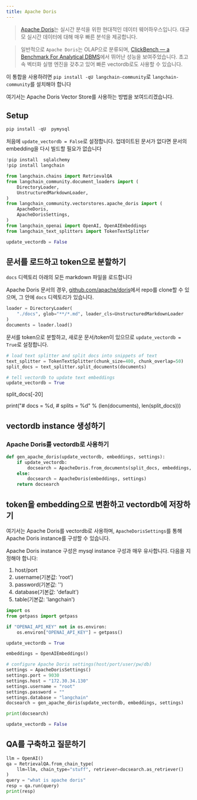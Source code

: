 ```yaml
---
title: Apache Doris
---
```


>[Apache Doris](https://doris.apache.org/)는 실시간 분석을 위한 현대적인 데이터 웨어하우스입니다.
대규모 실시간 데이터에 대해 매우 빠른 분석을 제공합니다.

>일반적으로 `Apache Doris`는 OLAP으로 분류되며, [ClickBench — a Benchmark For Analytical DBMS](https://benchmark.clickhouse.com/)에서 뛰어난 성능을 보여주었습니다. 초고속 벡터화 실행 엔진을 갖추고 있어 빠른 vectordb로도 사용할 수 있습니다.

이 통합을 사용하려면 `pip install -qU langchain-community`로 `langchain-community`를 설치해야 합니다

여기서는 Apache Doris Vector Store를 사용하는 방법을 보여드리겠습니다.

## Setup

```python
pip install -qU  pymysql
```

처음에 `update_vectordb = False`로 설정합니다. 업데이트된 문서가 없다면 문서의 embedding을 다시 빌드할 필요가 없습니다

```python
!pip install  sqlalchemy
!pip install langchain
```

```python
from langchain.chains import RetrievalQA
from langchain_community.document_loaders import (
    DirectoryLoader,
    UnstructuredMarkdownLoader,
)
from langchain_community.vectorstores.apache_doris import (
    ApacheDoris,
    ApacheDorisSettings,
)
from langchain_openai import OpenAI, OpenAIEmbeddings
from langchain_text_splitters import TokenTextSplitter

update_vectordb = False
```

## 문서를 로드하고 token으로 분할하기

`docs` 디렉토리 아래의 모든 markdown 파일을 로드합니다

Apache Doris 문서의 경우, [github.com/apache/doris](https://github.com/apache/doris)에서 repo를 clone할 수 있으며, 그 안에 `docs` 디렉토리가 있습니다.

```python
loader = DirectoryLoader(
    "./docs", glob="**/*.md", loader_cls=UnstructuredMarkdownLoader
)
documents = loader.load()
```

문서를 token으로 분할하고, 새로운 문서/token이 있으므로 `update_vectordb = True`로 설정합니다.

```python
# load text splitter and split docs into snippets of text
text_splitter = TokenTextSplitter(chunk_size=400, chunk_overlap=50)
split_docs = text_splitter.split_documents(documents)

# tell vectordb to update text embeddings
update_vectordb = True
```

split_docs[-20]

print("# docs  = %d, # splits = %d" % (len(documents), len(split_docs)))

## vectordb instance 생성하기

### Apache Doris를 vectordb로 사용하기

```python
def gen_apache_doris(update_vectordb, embeddings, settings):
    if update_vectordb:
        docsearch = ApacheDoris.from_documents(split_docs, embeddings, config=settings)
    else:
        docsearch = ApacheDoris(embeddings, settings)
    return docsearch
```

## token을 embedding으로 변환하고 vectordb에 저장하기

여기서는 Apache Doris를 vectordb로 사용하며, `ApacheDorisSettings`를 통해 Apache Doris instance를 구성할 수 있습니다.

Apache Doris instance 구성은 mysql instance 구성과 매우 유사합니다. 다음을 지정해야 합니다:

1. host/port
2. username(기본값: 'root')
3. password(기본값: '')
4. database(기본값: 'default')
5. table(기본값: 'langchain')

```python
import os
from getpass import getpass

if "OPENAI_API_KEY" not in os.environ:
    os.environ["OPENAI_API_KEY"] = getpass()
```

```python
update_vectordb = True

embeddings = OpenAIEmbeddings()

# configure Apache Doris settings(host/port/user/pw/db)
settings = ApacheDorisSettings()
settings.port = 9030
settings.host = "172.30.34.130"
settings.username = "root"
settings.password = ""
settings.database = "langchain"
docsearch = gen_apache_doris(update_vectordb, embeddings, settings)

print(docsearch)

update_vectordb = False
```

## QA를 구축하고 질문하기

```python
llm = OpenAI()
qa = RetrievalQA.from_chain_type(
    llm=llm, chain_type="stuff", retriever=docsearch.as_retriever()
)
query = "what is apache doris"
resp = qa.run(query)
print(resp)
```